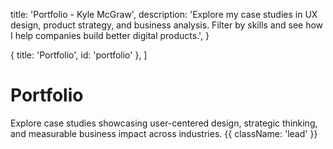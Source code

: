   title: 'Portfolio - Kyle McGraw',
  description: 'Explore my case studies in UX design, product strategy, and business analysis. Filter by skills and see how I help companies build better digital products.',
}

  { title: 'Portfolio', id: 'portfolio' },
]


# Portfolio

Explore case studies showcasing user-centered design, strategic thinking, and measurable business impact across industries. {{ className: 'lead' }}

<PortfolioGrid />